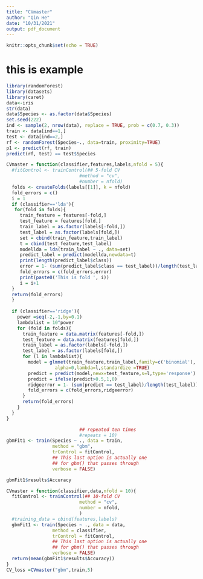 ```yaml
---
title: "CVmaster"
author: "Qin He"
date: "10/31/2021"
output: pdf_document
---
```


```r
knitr::opts_chunk$set(echo = TRUE)
```


# this is example
```r
library(randomForest)
library(datasets)
library(caret)
data<-iris
str(data)
data$Species <- as.factor(data$Species)
set.seed(222)
ind <- sample(2, nrow(data), replace = TRUE, prob = c(0.7, 0.3))
train <- data[ind==1,]
test <- data[ind==2,]
rf <- randomForest(Species~., data=train, proximity=TRUE)
p1 <- predict(rf, train)
predict(rf, test) == test$Species
```

```r
CVmaster = function(classifier,features,labels,nfold = 5){
  #fitControl <- trainControl(## 5-fold CV
                           #method = "cv",
                           #number = nfold)
  folds <- createFolds(labels[[1]], k = nfold)
  fold_errors = c()
  i = 1
  if (classifier=='lda'){
   for(fold in folds){
     train_feature = features[-fold,]
     test_feature = features[fold,]
     train_label = as.factor(labels[-fold,])
     test_label = as.factor(labels[fold,])
     set = cbind(train_feature,train_label)
     t = cbind(test_feature,test_label)
     modellda = lda(train_label ~ ., data=set)
     predict_label = predict(modellda,newdata=t)
     print(length(predict_label$class))
     error = 1- (sum(predict_label$class == test_label))/length(test_label)
     fold_errors = c(fold_errors,error)
     print(paste0('This is fold ', i))
     i = i+1
  }
  return(fold_errors)
  }
  
  if (classifier=='ridge'){
    power =seq(-2,-1,by=0.1)
    lambdalist = 10^power
    for (fold in folds){
      train_feature = data.matrix(features[-fold,])
      test_feature = data.matrix(features[fold,])
      train_label = as.factor(labels[-fold,])
      test_label = as.factor(labels[fold,])
      for (l in lambdalist){
        model = glmnet(train_feature,train_label,family=c('binomial'),
                  alpha=0,lambda=l,standardize =TRUE)
        predict = predict(model,newx=test_feature,s=l,type='response')
        predict = ifelse(predict>0.5,1,0)
        ridgeerror = 1- (sum(predict == test_label)/length(test_label))
        fold_errors = c(fold_errors,ridgeerror)
      }
      return(fold_errors)
    }
  }
}
```

```r

                           ## repeated ten times
                           #repeats = 10)
gbmFit1 <- train(Species ~ ., data = train, 
                 method = "gbm", 
                 trControl = fitControl,
                 ## This last option is actually one
                 ## for gbm() that passes through
                 verbose = FALSE)
```

```r
gbmFit1$results$Accuracy
```

```r
CVmaster = function(classifier,data,nfold = 10){
  fitControl <- trainControl(## 10-fold CV
                           method = "cv",
                           number = nfold,
                           )
  #training_data = cbind(features,labels)
  gbmFit1 <- train(Species ~ ., data = data, 
                 method = classifier, 
                 trControl = fitControl,
                 ## This last option is actually one
                 ## for gbm() that passes through
                 verbose = FALSE)
  return(mean(gbmFit1$results$Accuracy))
}
CV_loss =CVmaster("gbm",train,5)
```

```r

```

